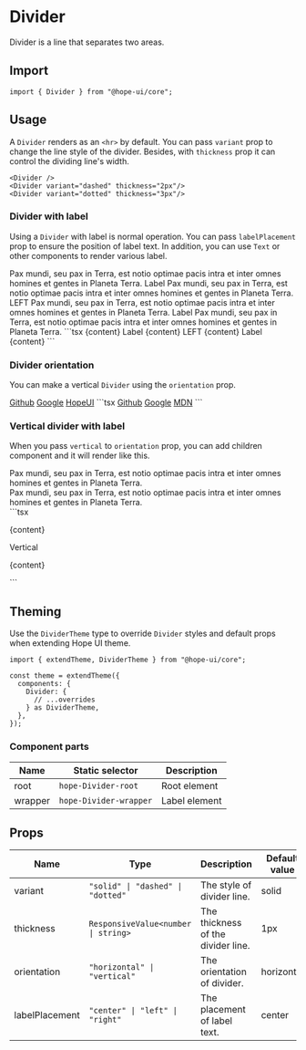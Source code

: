 

# Divider

Divider is a line that separates two areas.

## Import

```tsx
import { Divider } from "@hope-ui/core";
```

## Usage

A `Divider` renders as an `<hr>` by default.
You can pass `variant` prop to change the line style of the divider.
Besides, with `thickness` prop it can control the dividing line's width.

<Preview>
  <Divider />
  <Divider variant="dashed" thickness="2px" />
  <Divider variant="dotted" thickness="3px" />
</Preview>

```tsx
<Divider />
<Divider variant="dashed" thickness="2px"/>
<Divider variant="dotted" thickness="3px"/>
```

### Divider with label

Using a `Divider` with label is normal operation.
You can pass `labelPlacement` prop to ensure the position of label text.
In addition, you can use `Text` or other components to render various label.

<Preview>
  Pax mundi, seu pax in Terra, est notio optimae pacis intra et inter omnes homines et gentes in
  Planeta Terra.
  <Divider>Label</Divider>
  Pax mundi, seu pax in Terra, est notio optimae pacis intra et inter omnes homines et gentes in
  Planeta Terra.
  <Divider labelPlacement="left">LEFT</Divider>
  Pax mundi, seu pax in Terra, est notio optimae pacis intra et inter omnes homines et gentes in
  Planeta Terra.
  <Divider>
    <Text color="blue" fontWeight="600">
      Label
    </Text>
  </Divider>
  Pax mundi, seu pax in Terra, est notio optimae pacis intra et inter omnes homines et gentes in
  Planeta Terra.
</Preview>
```tsx
<Box>
  <Divider />
  {content}
  <Divider>Label</Divider>
  {content}
  <Divider labelPlacement="left">LEFT</Divider>
  {content}
  <Divider>
    <Text color="red" fontWeight="600">
      Label
    </Text>
  </Divider>
  {content}
</Box>
```

### Divider orientation

You can make a vertical `Divider` using the `orientation` prop.

<Preview>
  <a href="https://github.com/hope-ui/hope-ui">Github</a>
  <Divider orientation="vertical" />
  <a href="https://www.google.com/search?q=hope-ui">Google</a>
  <Divider orientation="vertical" />
  <a href="">HopeUI</a>
</Preview>
```tsx
<Box>
  <a href="#">Github</a>
  <Divider orientation="vertical" />
  <a href="#">Google</a>
  <Divider orientation="vertical" />
  <a href="#">MDN</a>
</Box>
```

### Vertical divider with label

When you pass `vertical` to `orientation` prop, you can add children component and it will render like this.

<Preview>
  <Flex>
    <div>
      Pax mundi, seu pax in Terra, est notio optimae pacis intra et inter omnes homines et gentes in
      Planeta Terra.
    </div>
    <Divider orientation="vertical" children="Vertical" />
    <div margin-top="0">
      Pax mundi, seu pax in Terra, est notio optimae pacis intra et inter omnes homines et gentes in
      Planeta Terra.
    </div>
  </Flex>
</Preview>
```tsx
<Flex>
  <p>{content}</p>
  <Divider orientation="vertical">Vertical</Divider>
  <p>{content}</p>
</Flex>
```

## Theming

Use the `DividerTheme` type to override `Divider` styles and default props when extending Hope UI theme.

```tsx
import { extendTheme, DividerTheme } from "@hope-ui/core";

const theme = extendTheme({
  components: {
    Divider: {
      // ...overrides
    } as DividerTheme,
  },
});
```

### Component parts

| Name    | Static selector        | Description   |
| ------- | ---------------------- | ------------- |
| root    | `hope-Divider-root`    | Root element  |
| wrapper | `hope-Divider-wrapper` | Label element |

## Props

| Name           | Type                                | Description                        | Default value |
| -------------- | ----------------------------------- | ---------------------------------- | ------------- |
| variant        | `"solid" \| "dashed" \| "dotted"`   | The style of divider line.         | solid         |
| thickness      | `ResponsiveValue<number \| string>` | The thickness of the divider line. | 1px           |
| orientation    | `"horizontal" \| "vertical"`        | The orientation of divider.        | horizontal    |
| labelPlacement | `"center" \| "left" \| "right"`     | The placement of label text.       | center        |
